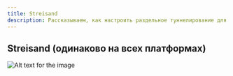 ```yaml
---
title: Streisand
description: Рассказываем, как настроить раздельное туннелирование для нужных приложений или сайтов в клиенте NekoRay
---
```





## Streisand (одинаково на всех платформах)

![Alt text for the image](https://vpnghost.space/manual/streisand.png)